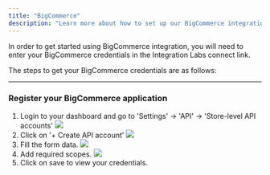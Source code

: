 ```yaml
---
title: "BigCommerce"
description: "Learn more about how to set up our BigCommerce integration."
---
```


In order to get started using BigCommerce integration, you will need to enter your BigCommerce credentials in the Integration Labs connect link.

The steps to get your BigCommerce credentials are as follows:

---

### Register your BigCommerce application

1. Login to your dashboard and go to 'Settings' -> 'API' -> 'Store-level API accounts'
   ![](/images/bigcommerce/settings.png)
2. Click on '+ Create API account'
   ![](/images/bigcommerce/create_api_account.png)
3. Fill the form data.
   ![](/images/bigcommerce/form_data.png)
4. Add required scopes.
   ![](/images/bigcommerce/scopes.png)
5. Click on save to view your credentials.
